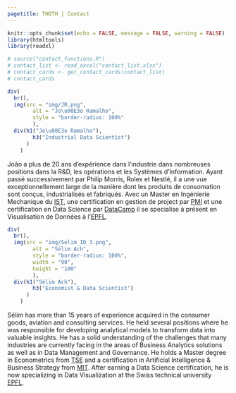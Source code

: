 ```yaml
---
pagetitle: THOTH | Contact
---
```


```r
knitr::opts_chunk$set(echo = FALSE, message = FALSE, warning = FALSE)
library(htmltools)
library(readxl)
```

```r
# source("contact_functions.R")
# contact_list <- read_excel("contact_list.xlsx")
# contact_cards <- get_contact_cards(contact_list)
# contact_cards
```

```r
div(
  br(),
  img(src = "img/JR.png",
        alt = "Jo\u00E3o Ramalho",
        style = "border-radius: 100%"
        ),
  div(h1("Jo\u00E3o Ramalho"),
        h3("Industrial Data Scientist")
      )
    )
```

João a plus de 20 ans d'expérience dans l'industrie dans nombreuses positions dans la R&D, les opérations et les Systèmes d'Information. Ayant passé successivement par Philip Morris, Rolex et Nestlé, il a une vue exceptionnellement large de la manière dont les produits de consomation sont conçus, industrialisés et fabriqués. Avec un Master en Ingénierie Mechanique du [IST](http://ist.pt/), une certification en gestion de project par [PMI](https://www.pmi.org/) et une certification en Data Science par [DataCamp](https://www.datacamp.com/) il se specialise à présent en Visualisation de Données à l'[EPFL](https://www.extensionschool.ch/).

```r
div(
  br(),
  img(src = "img/Selim_ID_3.png",
        alt = "Sélim Ach",
        style = "border-radius: 100%",
        width = "90",
        height = "100"
        ),
  div(h1("Sélim Ach"),
        h3("Economist & Data Scientist")
      )
    )
```

Sélim has more than 15 years of experience acquired in the consumer goods, aviation and consulting services. He held several positions where he was responsible for developing analytical models to transform data into valuable insights. He has a solid understanding of the challenges that many industries are currently facing in the areas of Business Analytics solutions as well as in Data Management and Governance. He holds a Master degree in Econometrics from [TSE](https://www.tse-fr.eu) and a certification in Artificial Intelligence & Business Strategy from [MIT](https://executive.mit.edu). After earning a Data Science certification, he is now specializing in Data Visualization at the Swiss technical university [EPFL](https://www.extensionschool.ch/).

